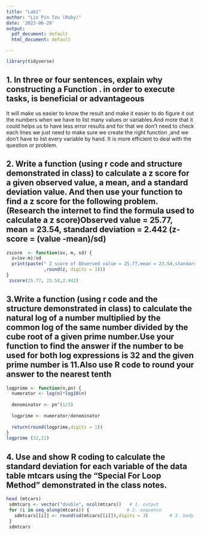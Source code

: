 ```yaml
---
title: "Lab1"
author: "Lin Pin Tzu (Ruby)"
date: '2022-06-28'
output:
  pdf_document: default
  html_document: default

---
```


```r
library(tidyverse)
```

## 1. In three or four sentences, explain why constructing a Function . in order to execute tasks, is beneficial or advantageous

It will make us easier to know the result and make it easier to do figure it out the numbers when we have to list  many values or variables.And more that it could helps us to have less error results and for that we don't need to check each lines we just need to make sure we create the right function ,and we don't have to list every variable by hand. It is more efficient to deal with the question or problem.

## 2. Write a function (using r code and structure demonstrated in class) to calculate a z score for a given observed value, a mean, and a standard deviation value. And then use your function to find a z score for the following problem. (Research the internet to find the formula used to calculate a z score)Observed value = 25.77,  mean =  23.54,  standard deviation = 2.442 (z-score = (value -mean)/sd)

```r
zscore  <- function(ov, m, sd) {
  z=(ov-m)/sd
  print(paste(" Z score of Observed value = 25.77,mean = 23.54,standard deviation = 2.442 is"
              ,round(z, digits = 3)))
}
 zscore(25.77, 23.54,2.442)
```

## 3.Write a function (using r code and the structure demonstrated in class) to calculate the natural log of a number multiplied by the common log of the same number divided by the cube root of a given prime number.Use your function to find the answer if the number to be used for both log expressions is 32 and the given prime number is 11.Also use R code to round your answer to the nearest tenth

```r
logprime <- function(n,pn) {
  numerator <- log(n)*log10(n)
 
  denominator <- pn^(1/3)
  
  logprime <- numerator/denominator
 
  return(round(logprime,digits = 1))
}
logprime (32,11)

```

## 4. Use and show R coding to calculate the standard deviation for each variable of the data table mtcars using the “Special For Loop Method” demonstrated in the class notes.

```r
head (mtcars)
 sdmtcars <- vector("double", ncol(mtcars))   # 1. output
 for (i in seq_along(mtcars)) {              # 2. sequence
   sdmtcars[[i]] <- round(sd(mtcars[[i]]),digits = 3)        # 3. body
 }
 sdmtcars
```